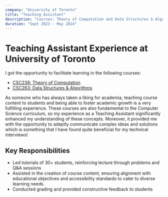 ```yaml
---
company: "University of Toronto"
title: "Teaching Assistant"
description: "Courses: Theory of Computation and Data Structures & Algorithms"
duration: "Sept 2023 - May 2024"
---
```

# Teaching Assistant Experience at University of Toronto 

I got the opportunity to facilitate learning in the following courses:
- [CSC236: Theory of Computation](https://artsci.calendar.utoronto.ca/course/csc236h1)
- [CSC263: Data Structures & Algorithms](https://artsci.calendar.utoronto.ca/course/csc263h1)

As someone who has always taken a liking for academia, teaching course content to students and being able to foster academic growth is a very fulfilling experience. These courses are also fundamental to the Computer Science curriculum, so my experience as a Teaching Assistant significantly enhanced my understanding of these concepts. Moreover, it provided me with the opportunity to adeptly communicate complex ideas and solutions which is something that I have found quite beneficial for my technical interviews!

## Key Responsibilities 
- Led tutorials of 30+ students, reinforcing lecture through problems and Q&A sessions
- Assisted in the creation of course content, ensuring alignment with educational objectives and accessibility standards to cater to diverse learning needs.
- Conducted grading and provided constructive feedback to students